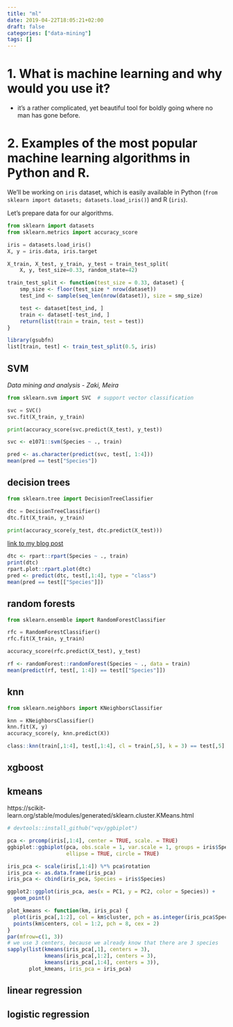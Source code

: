 ```yaml
---
title: "ml"
date: 2019-04-22T18:05:21+02:00
draft: false
categories: ["data-mining"]
tags: []
---
```



# 1. What is machine learning and why would you use it?

* it's a rather complicated, yet beautiful tool for boldly going where no man has gone before.

# 2. Examples of the most popular machine learning algorithms in Python and R.

We'll be working on `iris` dataset, which is easily available in Python (`from sklearn import datasets; datasets.load_iris()`) and R (`iris`).

Let's prepare data for our algorithms.

```python
from sklearn import datasets
from sklearn.metrics import accuracy_score

iris = datasets.load_iris()
X, y = iris.data, iris.target

X_train, X_test, y_train, y_test = train_test_split(
    X, y, test_size=0.33, random_state=42)
```

```r
train_test_split <- function(test_size = 0.33, dataset) {
    smp_size <- floor(test_size * nrow(dataset))
    test_ind <- sample(seq_len(nrow(dataset)), size = smp_size)

    test <- dataset[test_ind, ]
    train <- dataset[-test_ind, ]
    return(list(train = train, test = test))
}

library(gsubfn)
list[train, test] <- train_test_split(0.5, iris)
```


## SVM

*Data mining and analysis - Zaki, Meira*

```python
from sklearn.svm import SVC  # support vector classification

svc = SVC()
svc.fit(X_train, y_train)

print(accuracy_score(svc.predict(X_test), y_test))
```

```r
svc <- e1071::svm(Species ~ ., train)

pred <- as.character(predict(svc, test[, 1:4]))
mean(pred == test["Species"])
```

## decision trees

```python
from sklearn.tree import DecisionTreeClassifier

dtc = DecisionTreeClassifier()
dtc.fit(X_train, y_train)

print(accuracy_score(y_test, dtc.predict(X_test)))
```

[link to my blog post](https://tomis9.github.io/decision_trees/)
```r
dtc <- rpart::rpart(Species ~ ., train)
print(dtc)
rpart.plot::rpart.plot(dtc)
pred <- predict(dtc, test[,1:4], type = "class")
mean(pred == test[["Species"]])
```

## random forests

```python
from sklearn.ensemble import RandomForestClassifier

rfc = RandomForestClassifier()
rfc.fit(X_train, y_train)

accuracy_score(rfc.predict(X_test), y_test)
```

```r
rf <- randomForest::randomForest(Species ~ ., data = train)
mean(predict(rf, test[, 1:4]) == test[["Species"]])
```

## knn 

```python
from sklearn.neighbors import KNeighborsClassifier

knn = KNeighborsClassifier()
knn.fit(X, y)
accuracy_score(y, knn.predict(X))
```

```r
class::knn(train[,1:4], test[,1:4], cl = train[,5], k = 3) == test[,5]
```

## xgboost

## kmeans

https://scikit-learn.org/stable/modules/generated/sklearn.cluster.KMeans.html

```r
# devtools::install_github("vqv/ggbiplot")

pca <- prcomp(iris[,1:4], center = TRUE, scale. = TRUE)
ggbiplot::ggbiplot(pca, obs.scale = 1, var.scale = 1, groups = iris$Species, 
                   ellipse = TRUE, circle = TRUE)

iris_pca <- scale(iris[,1:4]) %*% pca$rotation 
iris_pca <- as.data.frame(iris_pca)
iris_pca <- cbind(iris_pca, Species = iris$Species)

ggplot2::ggplot(iris_pca, aes(x = PC1, y = PC2, color = Species)) +
  geom_point()

plot_kmeans <- function(km, iris_pca) {
  plot(iris_pca[,1:2], col = km$cluster, pch = as.integer(iris_pca$Species))
  points(km$centers, col = 1:2, pch = 8, cex = 2)
}
par(mfrow=c(1, 3))
# we use 3 centers, because we already know that there are 3 species
sapply(list(kmeans(iris_pca[,1], centers = 3),
            kmeans(iris_pca[,1:2], centers = 3),
            kmeans(iris_pca[,1:4], centers = 3)),
       plot_kmeans, iris_pca = iris_pca)
```

## linear regression

## logistic regression
